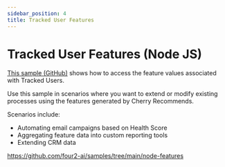 ```yaml
---
sidebar_position: 4
title: Tracked User Features
---
```



# Tracked User Features (Node JS)

[This sample (GitHub)](https://github.com/four2-ai/samples/tree/main/node-features) shows how to access the feature values associated with Tracked Users. 


Use this sample in scenarios where you want to extend or modify existing processes using the features generated by Cherry Recommends.

Scenarios include:
* Automating email campaigns based on Health Score
* Aggregating feature data into custom reporting tools
* Extending CRM data


https://github.com/four2-ai/samples/tree/main/node-features

